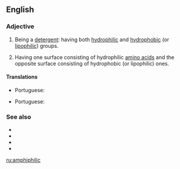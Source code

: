 ==English==

===Adjective===
{{en-adj}}

# {{label|en|chemistry|of a [[molecule]]}} Being a [[detergent]]: having both [[hydrophilic]] and [[hydrophobic]] (or [[lipophilic]]) groups.
# {{label|en|biochemistry|of a [[protein]]|especially an [[alpha helix]]}} Having one surface consisting of hydrophilic [[amino acids]] and the opposite surface consisting of hydrophobic (or lipophilic) ones.

====Translations====
{{trans-top|having both hydrophilic and hydrophobic (or lipophilic) groups}}
* Portuguese: {{t|pt|anfifílico}}
{{trans-mid}}
{{trans-bottom}}

{{trans-top|having one surface consisting of hydrophilic amino acids and the opposite surface consisting of hydrophobic (or lipophilic) ones}}
* Portuguese: {{t|pt|anfifílico}}
{{trans-mid}}
{{trans-bottom}}

===See also===
* {{l|en|amphipathic}}
* {{l|en|amphiprotic}}
* {{l|en|amphoteric}}
* {{l|en|surfactant}}

[[ru:amphiphilic]]
